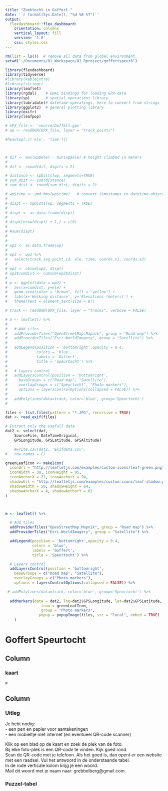 ```yaml
---
title: "Zoektocht in Goffert."
date: '`r format(Sys.Date(), "%d %B %Y")`'
output: 
  flexdashboard::flex_dashboard:
    orientation: columns
    vertical_layout: fill
    version: '1.0'
    css: styles.css
---
```


```r
rm(list = ls())  # remove all data from global environment.
setwd("~/Documents/01_Workspace/01_Rproject/goffertspeur8")

library(flexdashboard)
library(tidyverse)
#library(kableExtra)
#library(stringr)
library(leaflet)
library(rgdal)    # GDAL bindings for loading GPX-data
library(sp)       # spatial operations library
library(lubridate)# datetime-operatings, here to convert from strings
library(ggplot2)  # general plotting library
library(exifr)
library(leafpop)
```



```r

# GPX_file <- 'source/Duffelt.gpx'
# wp <- readOGR(GPX_file, layer = "track_points")


```


```r

#head(wp[,c('ele', 'time')])



# dif <- max(wp$ele) - min(wp$ele) # height climbed in meters
# 
# dif <- round(dif, digits = 2)

```


```r
# distance <- spDists(wp, segments=TRUE)
# sum_dist <- sum(distance) 
# sum_dist <- round(sum_dist, digits = 2)


```

```r
# wp$time <- ymd_hms(wp$time)   # convert timestamps to datetime-objects
# 
# dispt <- spDists(wp, segments = TRUE)
# 
# dispt <- as.data.frame(dispt)
# 
# dispt[nrow(dispt) + 1,] = c(0)
# 
# #sum(dispt)
# 
# 
# wp2 <- as.data.frame(wp)
# 
# wp2 <- wp2 %>% 
#   select(track_seg_point_id, ele, time, coords.x1, coords.x2)
# 
# wp2 <- cbind(wp2, dispt)
# wp2$cumdist <- cumsum(wp2$dispt)
# 
# p <- ggplot(data = wp2) +  
#   aes(x=cumdist, y=ele) + 
#   geom_area(color = "brown", fill = "yellow") + 
#   labs(x='Walking distance', y='Elevations (meters)') + 
#   theme(text = element_text(size = 8))
```


```r
# track <- readOGR(GPX_file, layer = "tracks", verbose = FALSE)
```

```r
# m <- leaflet() %>%
# 
#   # Add tiles
#   addProviderTiles("OpenStreetMap.Mapnik", group = "Road map") %>%
#   addProviderTiles("Esri.WorldImagery", group = "Satellite") %>%
# 
#   addLegend(position = 'bottomright',opacity = 0.4,
#             colors = 'blue',
#             labels = 'Goffert',
#             title = 'Speurtocht') %>%
# 
#   # Layers control
#   addLayersControl(position = 'bottomright',
#     baseGroups = c("Road map", "Satellite"),
#     overlayGroups = c("Speurtocht", "Photo markers"),
#     options = layersControlOptions(collapsed = FALSE)) %>%
# 
#   addPolylines(data=track, color='blue', group='Speurtocht')
# 

```

```r

files <- list.files(pattern = "*.JPG", recursive = TRUE)
dat <- read_exif(files)

# Extract only the usefull data
dat2 <- select(dat,
	SourceFile, DateTimeOriginal,
	GPSLongitude, GPSLatitude, GPSAltitude)

	#write.csv(dat2, 'Exifdata.csv',
#	row.names = F)


```


```r

greenLeafIcon <- makeIcon(
  iconUrl = "http://leafletjs.com/examples/custom-icons/leaf-green.png",
  iconWidth = 38, iconHeight = 95,
  iconAnchorX = 22, iconAnchorY = 94,
  shadowUrl = "http://leafletjs.com/examples/custom-icons/leaf-shadow.png",
  shadowWidth = 50, shadowHeight = 64,
  shadowAnchorX = 4, shadowAnchorY = 62
)



m <- leaflet() %>%

  # Add tiles
  addProviderTiles("OpenStreetMap.Mapnik", group = "Road map") %>%
  addProviderTiles("Esri.WorldImagery", group = "Satellite") %>%

  addLegend(position = 'bottomright',opacity = 0.4, 
            colors = 'blue', 
            labels = 'Goffert',
            title = 'Speurtocht') %>%

  # Layers control
  addLayersControl(position = 'bottomright',
    baseGroups = c("Road map", "Satellite"),
    overlayGroups = c("Photo markers"),
    options = layersControlOptions(collapsed = FALSE)) %>%

 # addPolylines(data=track, color='blue', group='Speurtocht') %>% 
  
  addMarkers(data = dat2, lng=dat2$GPSLongitude, lat=dat2$GPSLatitude,  
                icon = greenLeafIcon, 
                group = "Photo markers",
               popup = popupImage(files, src = "local", embed = TRUE) 
    )  

```


Goffert Speurtocht
=======================================================================


Column {data-width=600}
-----------------------------------------------------------------------

### kaart
```r

m


```


Column {data-width=400}
-----------------------------------------------------------------------
### Uitleg
Je hebt nodig:  
- een pen en papier voor aantekeningen  
- een mobieltje met internet (en eventueel QR-code scanner)  
  
Klik op een blad op de kaart en zoek de plek van de foto.  
Bij elke foto-plek is een *QR-code* te vinden. Kijk goed rond.  
Scan de QR-code met je telefoon. Als het goed is, dan opent er een website met een raadsel. Vul het antwoord in de onderstaande tabel.  
In de rode verticale kolom krijg je een woord.  
Mail dit woord met je naam naar: grebbelberg@gmail.com.  

### Puzzel-tabel

<img border="0" src="images/table.png" alt="" />     
